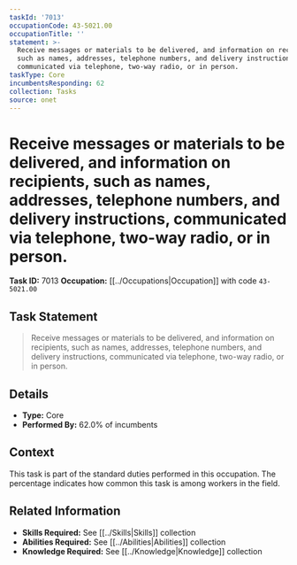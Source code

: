 ```yaml
---
taskId: '7013'
occupationCode: 43-5021.00
occupationTitle: ''
statement: >-
  Receive messages or materials to be delivered, and information on recipients,
  such as names, addresses, telephone numbers, and delivery instructions,
  communicated via telephone, two-way radio, or in person.
taskType: Core
incumbentsResponding: 62
collection: Tasks
source: onet
---
```

# Receive messages or materials to be delivered, and information on recipients, such as names, addresses, telephone numbers, and delivery instructions, communicated via telephone, two-way radio, or in person.

**Task ID:** 7013
**Occupation:** [[../Occupations|Occupation]] with code `43-5021.00`

## Task Statement

> Receive messages or materials to be delivered, and information on recipients, such as names, addresses, telephone numbers, and delivery instructions, communicated via telephone, two-way radio, or in person.

## Details

- **Type:** Core
- **Performed By:** 62.0% of incumbents

## Context

This task is part of the standard duties performed in this occupation. The percentage indicates how common this task is among workers in the field.

## Related Information

- **Skills Required:** See [[../Skills|Skills]] collection
- **Abilities Required:** See [[../Abilities|Abilities]] collection
- **Knowledge Required:** See [[../Knowledge|Knowledge]] collection
